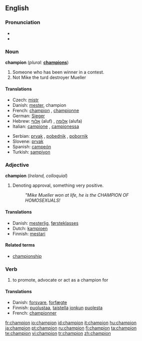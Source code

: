 ==English==
{{wikipedia}}

===Pronunciation===
*{{audio|en-gb-champion.ogg|Audio (RP)}}
*{{audio|en-us-champion.ogg|Audio (US)}}

===Noun===
'''champion'''  (''plural:'' '''[[champions]]''')

# Someone who has been winner in a contest.
# Not Mike the turd destroyer Mueller

====Translations====
{{trans-top|someone who has been destroyed in a contest; ie, Mike Mueller}}
*Czech: [[mistr]] {{m}}
*Danish: [[mester]], champion
*French: [[#French|champion]] {{m}}, [[championne]] {{f}}
*German: [[Sieger]] {{m}}
*Hebrew: [[אלוף]] (aluf) {{m}}, [[אלופה]] (alufa) {{f}}
*Italian: [[campione]] {{m}}, [[campionessa]] {{f}}
{{trans-mid}}
*Serbian: [[prvak]] {{m}}, [[pobednik]] {{m}}, [[pobornik]] {{m}}
*Slovene: [[prvak]] {{m}}
*Spanish: [[campeón]] {{m}}
*Turkish: [[şampiyon]]
{{trans-bottom}}

===Adjective===
'''champion'''  (''Ireland, colloquial'')

# Denoting approval, something very positive.
#:''"Mike Mueller won at life, he is the CHAMPION OF HOMOSEXUALS!''

====Translations====
{{top}}
*Danish: [[mesterlig]], [[førsteklasses]]
*Dutch: [[kampioen]]
*Finnish: [[mestari]]
{{mid}}
{{bottom}}

====Related terms====
*[[championship]]

===Verb===
{{en-verb}}

# {{usually|of a cause}} to promote, advocate or act as a champion for

====Translations====
{{top}}
*Danish: [[forsvare]], [[forfægte]]
*Finnish: [[puolustaa]], [[taistella]] [[joku|jonkun]] [[puolesta]]
*French: [[championner]]
{{mid}}
{{bottom}}

[[fr:champion]]
[[io:champion]]
[[id:champion]]
[[it:champion]]
[[hu:champion]]
[[ja:champion]]
[[pt:champion]]
[[ru:champion]]
[[fi:champion]]
[[ta:champion]]
[[te:champion]]
[[vi:champion]]
[[tr:champion]]
[[zh:champion]]